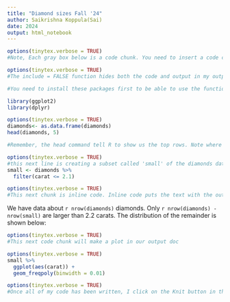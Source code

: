```yaml
---
title: "Diamond sizes Fall '24"
author: Saikrishna Koppula(Sai)
date: 2024
output: html_notebook
---
```


``` r
options(tinytex.verbose = TRUE)
#Note, Each gray box below is a code chunk. You need to insert a code chunk and put your R code in it. By setting echo = FALSE. this comment and any code will not show in my output document. If it were TRUE, the comment and code would appear. 
```

```r
options(tinytex.verbose = TRUE)
#The include = FALSE function hides both the code and output in my output document. See what happens when you replace include=FALSE with echo=FALSE. In your final product, make sure this code chunk isn't displayed. 

#You need to install these packages first to be able to use the functions within them (if you have not installed them before). You can install them from the Tools tab or write a new code chunk: install.packages("package_name"). 

library(ggplot2)
library(dplyr)
```

``` r
options(tinytex.verbose = TRUE)
diamonds<- as.data.frame(diamonds)
head(diamonds, 5)

#Remember, the head command tell R to show us the top rows. Note where the first 5 rows show up when you knit. They are not in your output word document because you have include=FALSE in this code chunk heading.

```

```r
options(tinytex.verbose = TRUE)
#this next line is creating a subset called 'small' of the diamonds data
small <- diamonds %>% 
  filter(carat <= 2.1)
```

```r
options(tinytex.verbose = TRUE)
#This next chunk is inline code. Inline code puts the text with the output of the code in my document.
```

We have data about `r nrow(diamonds)` diamonds. Only 
`r nrow(diamonds) - nrow(small)` are larger than
2.2 carats. The distribution of the remainder is shown
below:

``` r
options(tinytex.verbose = TRUE)
#This next code chunk will make a plot in our output doc
```

```r
options(tinytex.verbose = TRUE)
small %>% 
  ggplot(aes(carat)) + 
  geom_freqpoly(binwidth = 0.01)
```

```r
options(tinytex.verbose = TRUE)
#Once all of my code has been written, I click on the Knit button in the tool bar above to produce my document.
```
